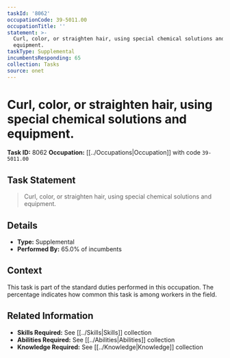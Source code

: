 ```yaml
---
taskId: '8062'
occupationCode: 39-5011.00
occupationTitle: ''
statement: >-
  Curl, color, or straighten hair, using special chemical solutions and
  equipment.
taskType: Supplemental
incumbentsResponding: 65
collection: Tasks
source: onet
---
```

# Curl, color, or straighten hair, using special chemical solutions and equipment.

**Task ID:** 8062
**Occupation:** [[../Occupations|Occupation]] with code `39-5011.00`

## Task Statement

> Curl, color, or straighten hair, using special chemical solutions and equipment.

## Details

- **Type:** Supplemental
- **Performed By:** 65.0% of incumbents

## Context

This task is part of the standard duties performed in this occupation. The percentage indicates how common this task is among workers in the field.

## Related Information

- **Skills Required:** See [[../Skills|Skills]] collection
- **Abilities Required:** See [[../Abilities|Abilities]] collection
- **Knowledge Required:** See [[../Knowledge|Knowledge]] collection
